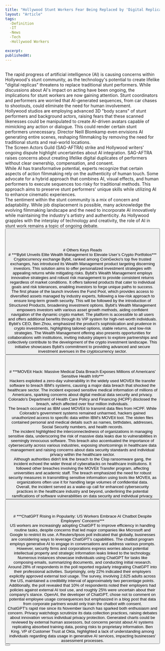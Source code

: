 ```yaml
---
title: "Hollywood Stunt Workers Fear Being Replaced by 'Digital Replicas'"
layout: "Article"
tags: 
  -Definition
  -IT
  -News
  -Tech
  -Hollywood Workers
  
excerpt:
publishedAt:
---
```

<br/>
The rapid progress of artificial intelligence (AI) is causing concerns within Hollywood's stunt community, as the technology's potential to create lifelike "digital replicas" threatens to replace traditional stunt performers. While discussions about AI's impact on acting have been ongoing, the implications for stunt workers are now gaining attention. Stunt coordinators and performers are worried that AI-generated sequences, from car chases to shootouts, could eliminate the need for human involvement.
<br/>
Hollywood studios are employing advanced 3D "body scans" of stunt performers and background actors, raising fears that these scanned likenesses could be manipulated to create AI-driven avatars capable of mimicking any action or dialogue. This could render certain stunt performers unnecessary. Director Neill Blomkamp even envisions AI generating entire scenes, reshaping filmmaking by removing the need for traditional stunts and real-world locations.
<br/>
The Screen Actors Guild (SAG-AFTRA) strike and Hollywood writers' ongoing dispute highlight uncertainties about AI integration. SAG-AFTRA raises concerns about creating lifelike digital duplicates of performers without clear ownership, compensation, and consent.
<br/>
While AI has transformative potential, experts recognize that certain aspects of action filmmaking rely on the authenticity of human touch. Some advocate for a hybrid approach that combines AI, visual effects, and human performers to execute sequences too risky for traditional methods. This approach aims to preserve stunt performers' unique skills while utilizing AI to enhance cinematic experiences.
<br/>
The sentiment within the stunt community is a mix of concern and adaptability. While job displacement is possible, many acknowledge the evolving filmmaking landscape and the need to incorporate AI innovatively while maintaining the industry's artistry and authenticity. As Hollywood grapples with the interplay of technology and creativity, the role of AI in stunt work remains a topic of ongoing debate.
<br/>
<Button
  address="https://www.techtimes.com/articles/295032/20230812/ai-anxiety-hollywood-stunt-workers-fear-replaced-digital-replicas.htm"
  text="Source"
/>
<br/>
<br/>
<br/>
<br/>
# Others Keys Reads
<br/>
# ***Bybit Unveils Elite Wealth Management to Elevate User’s Crypto Portfolios***
<br/>
<Image src="/bybit-logo-square.jpeg" alt="" width={600} height={500} />
<br />
Cryptocurrency exchange Bybit, ranked among CoinGecko's top five trusted exchanges, has introduced its Wealth Management product targeting discerning investors. This solution aims to offer personalized investment strategies with appealing returns while mitigating risks. Bybit's Wealth Management employs innovative strategies and robust risk management to provide consistent returns regardless of market conditions. It offers tailored products that cater to individual goals and risk tolerances, enabling investors to forge unique paths to success.
<br/>
The first phase of the launch involves the Fund Pool, which provides access to diversified assets managed by industry experts, following a low-risk approach to ensure long-term growth security. This will be followed by the introduction of Structured Products, broadening investment options. Bybit's Wealth Management empowers investors with various asset growth methods, aiding confident navigation of the dynamic crypto market. The platform is accessible to all users and offers additional benefits through its VIP system for high-net-worth individuals.
<br/>
Bybit's CEO, Ben Zhou, emphasized the product's sophistication and prudence in crypto investments, highlighting tailored options, stable returns, and low-risk strategies. The Wealth Management offering also presents opportunities for collaborations with institutions, inviting industry players to explore partnerships and collectively contribute to the development of the crypto investment landscape. This initiative showcases Bybit's commitment to providing advanced and secure investment avenues in the cryptocurrency sector.
<br/>
<Button
  address="https://www.techtimes.com/articles/294881/20230809/bybit-unveils-elite-wealth-management-elevate-user-s-crypto-portfolios.htm"
  text="Source"
/>
<br/>
<br/>
<br/>
# ***MOVEit Hack: Massive Medical Data Breach Exposes Millions of Americans' Sensitive Health Info***
<br/>
Hackers exploited a zero-day vulnerability in the widely used MOVEit file transfer software to breach IBM's systems, causing a major data breach that shocked the healthcare sector. The incident exposed sensitive medical information of millions of Americans, sparking concerns about digital medical data security and privacy. Colorado's Department of Health Care Policy and Financing (HCPF) disclosed the breach, which affected over four million individuals.
<br/>
The breach occurred as IBM used MOVEit to transmit data files from HCPF. While Colorado's government systems remained unharmed, hackers gained unauthorized access to specific data within IBM's MOVEit tool. The stolen files contained personal and medical details such as names, birthdates, addresses, Social Security numbers, and health records.
<br/>
The incident highlighted the interconnectedness of organizations in managing sensitive data, underscoring the risk of massive data leaks due to vulnerabilities in seemingly innocuous software. This breach also accentuated the importance of cybersecurity across various industries, exposing shortcomings in healthcare data management and raising concerns about data security standards and individual privacy within the healthcare sector.
<br/>
Although authorities didn't link the breach to the Clop ransomware gang, the incident echoed the wider threat of cyberattacks on healthcare institutions. It followed other breaches involving the MOVEit Transfer program, affecting universities and academic staff. The breach emphasized the need for robust security measures in transmitting sensitive information using tools like MOVEit, as organizations often use it for handling large volumes of confidential data.
<br/>
Overall, the incident served as a wake-up call for enhanced cybersecurity practices in the healthcare industry and beyond, underlining the potential ramifications of software vulnerabilities on data security and individual privacy.
<br/>
<Button
  address="https://www.techtimes.com/articles/295077/20230814/moveit-hack-massive-medical-data-breach-exposes-millions-americans-sensitive.htm"
  text="Source"
/>
<br/>
<br/>
<br/>
# ***ChatGPT Rising in Popularity: US Workers Embrace AI Chatbot Despite Employers’ Concerns***
<br/>
<Image src="/technology-it-artificial-intelligence-chatgpt.jpg" alt="" width={600} height={500} />
<br />
US workers are increasingly adopting ChatGPT to improve efficiency in handling routine tasks, despite concerns that led major companies like Microsoft and Google to restrict its use. A Reuters/Ipsos poll indicated that globally, businesses are considering ways to leverage ChatGPT's capabilities. The chatbot program employs generative AI to engage in conversations and address various prompts. However, security firms and corporations express worries about potential intellectual property and strategic information leaks linked to the technology.
<br/>
Numerous instances showcase individuals using ChatGPT for tasks like composing emails, summarizing documents, and conducting initial research. Around 28% of respondents in the poll reported regularly integrating ChatGPT into their professional activities. Surprisingly, only 22% indicated their employers explicitly approved external tool usage. The survey, involving 2,625 adults across the US, maintained a credibility interval of approximately two percentage points.
<br/>
Additionally, the poll revealed that 10% of respondents noted their employers had policies against external AI tool use, and roughly 25% were uncertain about their company's stance. OpenAI, the developer of ChatGPT, chose not to comment on potential employee usage consequences but emphasized in a blog post that data from corporate partners would only train the chatbot with consent.
<br/>
ChatGPT's rapid rise since its November launch has sparked both enthusiasm and concern. Privacy watchdogs scrutinize its data collection practices, raising debates about innovation versus individual privacy protection. Generated charts could be reviewed by external human assessors, but concerns persist about AI systems replicating absorbed training data, posing risks to proprietary information. Ben King, VP of Customer Trust at Okta, highlighted a lack of understanding among individuals regarding data usage in generative AI services, impacting businesses' assessment processes.
<br/>
<Button
  address="https://www.techtimes.com/articles/295029/20230812/chatgpt-us-workers-embrace-ai-chatbot-despite-employers-concerns.htm"
  text="Source"
/>
